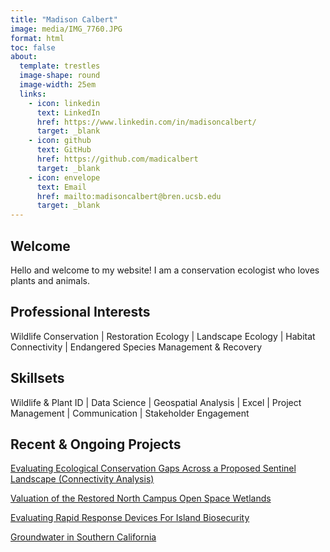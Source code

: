```yaml
---
title: "Madison Calbert"
image: media/IMG_7760.JPG
format: html
toc: false
about: 
  template: trestles
  image-shape: round
  image-width: 25em
  links:
    - icon: linkedin
      text: LinkedIn
      href: https://www.linkedin.com/in/madisoncalbert/
      target: _blank
    - icon: github
      text: GitHub
      href: https://github.com/madicalbert
      target: _blank
    - icon: envelope
      text: Email
      href: mailto:madisoncalbert@bren.ucsb.edu 
      target: _blank
---
```


## Welcome

Hello and welcome to my website! I am a conservation ecologist who loves plants and animals.

## Professional Interests

Wildlife Conservation \| Restoration Ecology \| Landscape Ecology \| Habitat Connectivity \| Endangered Species Management & Recovery

## Skillsets

Wildlife & Plant ID \| Data Science \| Geospatial Analysis \| Excel \| Project Management \| Communication \| Stakeholder Engagement

## Recent & Ongoing Projects

[Evaluating Ecological Conservation Gaps Across a Proposed Sentinel Landscape (Connectivity Analysis)](https://bren.ucsb.edu/projects/evaluating-ecological-conservation-gaps-across-proposed-sentinel-landscape)

[Valuation of the Restored North Campus Open Space Wetlands](https://drive.google.com/file/d/1_j_kb0NhQyN6CxDLwFXG2aI8nk6npr8m/view?usp=sharing)

[Evaluating Rapid Response Devices For Island Biosecurity](https://drive.google.com/file/d/1ChEQflNmlyfhpTjxFfNV3c-mZtvS3gP_/view?usp=sharing)

[Groundwater in Southern California](https://natcatmayer.shinyapps.io/groundwatershinyapp/)
